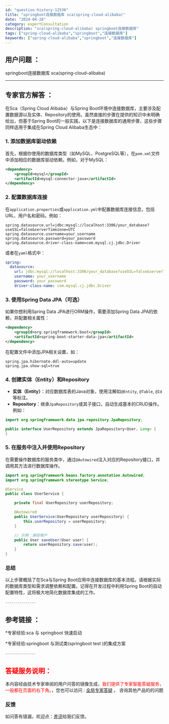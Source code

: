 ```yaml
---
id: "question-history-12536"
title: "springboot连接数据库 sca(spring-cloud-alibaba)"
date: "2024-04-28"
category: expertConsultation
description: "sca(spring-cloud-alibaba) springboot连接数据库"
tags: ["spring-cloud-alibaba","springboot","连接数据库"]
keywords: ["spring-cloud-alibaba","springboot","连接数据库"]
---
```


## 用户问题 ： 
 springboot连接数据库 sca(spring-cloud-alibaba) 

---------------
## 专家官方解答 ：

在Sca（Spring Cloud Alibaba）与Spring Boot环境中连接数据库，主要涉及配置数据源以及实体、Repository的使用。虽然直接的步骤在提供的知识中未明确给出，但基于Spring Boot的一般实践，以下是连接数据库的通用步骤，这些步骤同样适用于集成在Spring Cloud Alibaba生态中：

### 1. 添加数据库驱动依赖

首先，根据你使用的数据库类型（如MySQL、PostgreSQL等），在`pom.xml`文件中添加相应的数据库驱动依赖。例如，对于MySQL：

```xml
<dependency>
    <groupId>mysql</groupId>
    <artifactId>mysql-connector-java</artifactId>
</dependency>
```

### 2. 配置数据库连接

在`application.properties`或`application.yml`中配置数据库连接信息，包括URL、用户名和密码。例如：

```properties
spring.datasource.url=jdbc:mysql://localhost:3306/your_database?useSSL=false&serverTimezone=UTC
spring.datasource.username=your_username
spring.datasource.password=your_password
spring.datasource.driver-class-name=com.mysql.cj.jdbc.Driver
```

或者在`yaml`格式中：

```yaml
spring:
  datasource:
    url: jdbc:mysql://localhost:3306/your_database?useSSL=false&serverTimezone=UTC
    username: your_username
    password: your_password
    driver-class-name: com.mysql.cj.jdbc.Driver
```

### 3. 使用Spring Data JPA（可选）

如果你想利用Spring Data JPA进行ORM操作，需要添加Spring Data JPA的依赖，并配置相关属性：

```xml
<dependency>
    <groupId>org.springframework.boot</groupId>
    <artifactId>spring-boot-starter-data-jpa</artifactId>
</dependency>
```

在配置文件中添加JPA相关设置，如：

```properties
spring.jpa.hibernate.ddl-auto=update
spring.jpa.show-sql=true
```

### 4. 创建实体（Entity）和Repository

- **实体（Entity）**：对应数据库表的Java对象，使用注解如`@Entity`, `@Table`, `@Id`等标注。
- **Repository**：继承`JpaRepository`或其子接口，自动生成基本的CRUD操作。例如：

```java
import org.springframework.data.jpa.repository.JpaRepository;

public interface UserRepository extends JpaRepository<User, Long> {
}
```

### 5. 在服务中注入并使用Repository

在需要操作数据库的服务类中，通过`@Autowired`注入对应的Repository接口，并调用其方法进行数据库操作。

```java
import org.springframework.beans.factory.annotation.Autowired;
import org.springframework.stereotype.Service;

@Service
public class UserService {

    private final UserRepository userRepository;

    @Autowired
    public UserService(UserRepository userRepository) {
        this.userRepository = userRepository;
    }

    // 示例：保存用户
    public User saveUser(User user) {
        return userRepository.save(user);
    }
}
```

### 总结

以上步骤概括了在Sca与Spring Boot应用中连接数据库的基本流程。请根据实际的数据库类型和需求调整依赖和配置。记得在开发过程中利用Spring Boot的自动配置特性，这将极大地简化数据库集成的工作。


<font color="#949494">---------------</font> 


## 参考链接 ：

*专家经验:sca 与 springboot 快速启动 
 
 *专家经验:springboot 与测试类(springboot test )的集成方案 


 <font color="#949494">---------------</font> 
 


## <font color="#FF0000">答疑服务说明：</font> 

本内容经由技术专家审阅的用户问答的镜像生成，<font color="#FF0000">我们提供了专家智能答疑服务，一般都在页面的右下角。</font>，您也可以访问 : [全局专家答疑](https://opensource.alibaba.com/chatBot) 。 咨询其他产品的的问题

### 反馈
如问答有错漏，欢迎点：[差评](https://ai.nacos.io/user/feedbackByEnhancerGradePOJOID?enhancerGradePOJOId=12629)给我们反馈。
